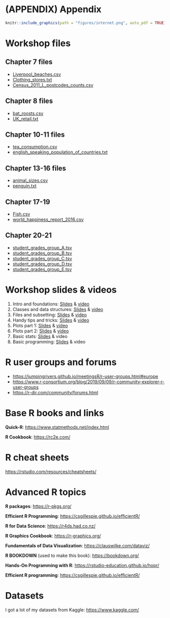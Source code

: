 # (APPENDIX) Appendix {.unnumbered}

```r
knitr::include_graphics(path = "figures/internet.png", auto_pdf = TRUE)
```

# Workshop files {#workshopfiles}

## Chapter 7 files

-   [Liverpool_beaches.csv](https://www.cgr.liv.ac.uk/illum/NEOFworkshops_5bfa93ca0482d69d/Intro_to_R/data/Liverpool_beaches.csv)
-   [Clothing_stores.txt](https://cgr.liv.ac.uk/illum/NEOFworkshops_5bfa93ca0482d69d/Intro_to_R/data/Clothing_stores.txt)
-   [Census_2011_L\_postcodes_counts.csv](https://cgr.liv.ac.uk/illum/NEOFworkshops_5bfa93ca0482d69d/Intro_to_R/data/Census_2011_L_postcodes_counts.csv)

## Chapter 8 files

-   [bat_roosts.csv](https://cgr.liv.ac.uk/illum/NEOFworkshops_5bfa93ca0482d69d/Intro_to_R/data/bat_roosts.csv)
-   [UK_retail.txt](https://cgr.liv.ac.uk/illum/NEOFworkshops_5bfa93ca0482d69d/Intro_to_R/data/UK_retail.txt)

## Chapter 10-11 files

-   [tea_consumption.csv](https://cgr.liv.ac.uk/illum/NEOFworkshops_5bfa93ca0482d69d/Intro_to_R/data/tea_consumption.csv)
-   [english_speaking_population_of_countries.txt](https://cgr.liv.ac.uk/illum/NEOFworkshops_5bfa93ca0482d69d/Intro_to_R/data/english_speaking_population_of_countries.txt)

## Chapter 13-16 files

-   [animal_sizes.csv](https://cgr.liv.ac.uk/illum/NEOFworkshops_5bfa93ca0482d69d/Intro_to_R/data/animal_sizes.csv)
-   [penguin.txt](https://cgr.liv.ac.uk/illum/NEOFworkshops_5bfa93ca0482d69d/Intro_to_R/data/penguin.txt)

## Chapter 17-19

-   [Fish.csv](https://cgr.liv.ac.uk/illum/NEOFworkshops_5bfa93ca0482d69d/Intro_to_R/data/Fish.csv)
-   [world_happiness_report_2016.csv](https://cgr.liv.ac.uk/illum/NEOFworkshops_5bfa93ca0482d69d/Intro_to_R/data/world_happiness_report_2016.csv)

## Chapter 20-21

-   [student_grades_group_A.tsv](https://cgr.liv.ac.uk/illum/NEOFworkshops_5bfa93ca0482d69d/Intro_to_R/data/student_grades_group_A.tsv)
-   [student_grades_group_B.tsv](https://cgr.liv.ac.uk/illum/NEOFworkshops_5bfa93ca0482d69d/Intro_to_R/data/student_grades_group_B.tsv)
-   [student_grades_group_C.tsv](https://cgr.liv.ac.uk/illum/NEOFworkshops_5bfa93ca0482d69d/Intro_to_R/data/student_grades_group_C.tsv)
-   [student_grades_group_D.tsv](https://cgr.liv.ac.uk/illum/NEOFworkshops_5bfa93ca0482d69d/Intro_to_R/data/student_grades_group_D.tsv)
-   [student_grades_group_E.tsv](https://cgr.liv.ac.uk/illum/NEOFworkshops_5bfa93ca0482d69d/Intro_to_R/data/student_grades_group_E.tsv)

# Workshop slides & videos

1.  Intro and foundations: [Slides](https://www.cgr.liv.ac.uk/illum/NEOFworkshops_5bfa93ca0482d69d/Intro_to_R/slides_and_videos/slides/Intro_to_R_1_intro_and_foundations.pdf) & [video](https://www.cgr.liv.ac.uk/illum/NEOFworkshops_5bfa93ca0482d69d/Intro_to_R/slides_and_videos/videos/NEOF_R_recording%201_Intro_and_foundations.mkv)
2.  Classes and data structures: [Slides](https://www.cgr.liv.ac.uk/illum/NEOFworkshops_5bfa93ca0482d69d/Intro_to_R/slides_and_videos/slides/Intro_to_R_2_classess_and_data_structures.pdf) & [video](https://www.cgr.liv.ac.uk/illum/NEOFworkshops_5bfa93ca0482d69d/Intro_to_R/slides_and_videos/videos/NEOF_R_recording%202_classes_and_data_structures.mkv)
3.  Files and subsetting: [Slides](https://www.cgr.liv.ac.uk/illum/NEOFworkshops_5bfa93ca0482d69d/Intro_to_R/slides_and_videos/slides/Intro_to_R_3_files_sand_subsetting_data.pdf) & [video](https://www.cgr.liv.ac.uk/illum/NEOFworkshops_5bfa93ca0482d69d/Intro_to_R/slides_and_videos/videos/NEOF_R_recording%203_files_and_subsetting_data.mkv)
4.  Handy tips and tricks: [Slides](https://www.cgr.liv.ac.uk/illum/NEOFworkshops_5bfa93ca0482d69d/Intro_to_R/slides_and_videos/slides/Intro_to_R_4_handy_tips_and_tricks.pdf) & [video](https://www.cgr.liv.ac.uk/illum/NEOFworkshops_5bfa93ca0482d69d/Intro_to_R/slides_and_videos/videos/NEOF_R_recording%204_handy_tips_and_tricks.mkv)
5.  Plots part 1: [Slides](https://www.cgr.liv.ac.uk/illum/NEOFworkshops_5bfa93ca0482d69d/Intro_to_R/slides_and_videos/slides/Intro_to_R_5_plots_1.pdf) & [video](https://cgr.liv.ac.uk/illum/NEOFworkshops_5bfa93ca0482d69d/Intro_to_R/slides_and_videos/videos/NEOF_R_recording%205_Plots_part_1.mkv)
6.  Plots part 2: [Slides](https://www.cgr.liv.ac.uk/illum/NEOFworkshops_5bfa93ca0482d69d/Intro_to_R/slides_and_videos/slides/Intro_to_R_6_plots_2.pdf) & [video](https://cgr.liv.ac.uk/illum/NEOFworkshops_5bfa93ca0482d69d/Intro_to_R/slides_and_videos/videos/NEOF_R_recording%206_Plots_part_2.mkv)
7.  Basic stats: [Slides](https://www.cgr.liv.ac.uk/illum/NEOFworkshops_5bfa93ca0482d69d/Intro_to_R/slides_and_videos/slides/Intro_to_R_7_basic_stats.pdf) & video
8.  Basic programming: [Slides](https://www.cgr.liv.ac.uk/illum/NEOFworkshops_5bfa93ca0482d69d/Intro_to_R/slides_and_videos/slides/Intro_to_R_8_basic_programming.pdf) & video

# R user groups and forums

-   <https://jumpingrivers.github.io/meetingsR/r-user-groups.html#europe>
-   <https://www.r-consortium.org/blog/2019/09/09/r-community-explorer-r-user-groups>
-   <https://r-dir.com/community/forums.html>

# Base R books and links

**Quick-R**: <https://www.statmethods.net/index.html>

**R Cookbook**: <https://rc2e.com/>

# R cheat sheets

<https://rstudio.com/resources/cheatsheets/>

# Advanced R topics

**R packages**: <https://r-pkgs.org/>

**Efficient R Programming**: <https://csgillespie.github.io/efficientR/>

**R for Data Science**: <https://r4ds.had.co.nz/>

**R Graphics Cookbook**: <https://r-graphics.org/>

**Fundamentals of Data Visualization**: <https://clauswilke.com/dataviz/>

**R BOOKDOWN** (used to make this book): <https://bookdown.org/>

**Hands-On Programming with R**: <https://rstudio-education.github.io/hopr/>

**Efficient R programming**: <https://csgillespie.github.io/efficientR/>

# Datasets

I got a lot of my datasets from Kaggle: <https://www.kaggle.com/>
